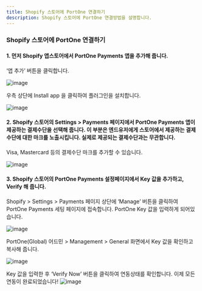 ```yaml
---
title: Shopify 스토어에 PortOne 연결하기
description: Shopify 스토어에 PortOne 연결방법을 설명합니다.
---
```


### Shopify 스토어에 PortOne 연결하기
#### 1. 먼저 Shopify 앱스토어에서 PortOne Payments 앱을 추가해 줍니다.

‘앱 추가’ 버튼을 클릭합니다.

![image](https://github.com/portone-io/developers.portone.io/assets/85064711/936bfcb5-2634-4f05-b176-7fd5735578fb)

우측 상단에 Install app 을 클릭하여 플러그인을 설치합니다.

![image](https://github.com/portone-io/developers.portone.io/assets/85064711/b8f6493f-9587-490b-bdcb-40e22bbb5151)


#### 2. Shopify 스토어의 Settings > Payments 페이지에서 PortOne Payments 앱이 제공하는 결제수단을 선택해 줍니다. 이 부분은 엔드유저에게 스토어에서 제공하는 결제수단에 대한 마크를 노출시킵니다. 실제로 제공되는 결제수단과는 무관합니다.

Visa, Mastercard 등의 결제수단 마크를 추가할 수 있습니다.

![image](https://github.com/portone-io/developers.portone.io/assets/85064711/70769ddb-68a6-4de6-9b05-e20dd6167dfe)

#### 3. Shopify 스토어의 PortOne Payments 설정페이지에서 Key 값을 추가하고, Verify 해 줍니다.

Shopify > Settings > Payments 페이지 상단에 ‘Manage’ 버튼을 클릭하여 PortOne Payments 세팅 페이지에 접속합니다. PortOne Key 값을 입력하게 되어있습니다.

![image](https://github.com/portone-io/developers.portone.io/assets/85064711/8c9e93d2-3b80-4444-8e61-6c17ea461896)

PortOne(Global) 어드민 > Management > General 화면에서 Key 값을 확인하고 복사해 줍니다.

![image](https://github.com/portone-io/developers.portone.io/assets/85064711/4382052a-377e-4156-b634-c2ebbe889a80)

Key 값을 입력한 후 ‘Verify Now’ 버튼을 클릭하여 연동상태를 확인합니다. 이제 모든 연동이 완료되었습니다!
![image](https://github.com/portone-io/developers.portone.io/assets/85064711/5ec5ff10-451b-4bb9-99de-a9d20b7ff2e1)


